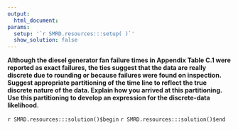 ```yaml
---
output:
  html_document:
params:
  setup: '`r SMRD.resources:::setup( )`'
  show_solution: false
---
```


__Although the diesel generator fan failure times in Appendix Table C.1 were reported as exact failures, the ties suggest that the data are really discrete due to rounding or because failures were found on inspection. Suggest appropriate partitioning of the time line to reflect the true discrete nature of the data. Explain how you arrived at this partitioning.  Use this partitioning to develop an expression for the discrete-data likelihood.__

`r SMRD.resources:::solution()$begin`
`r SMRD.resources:::solution()$end`
